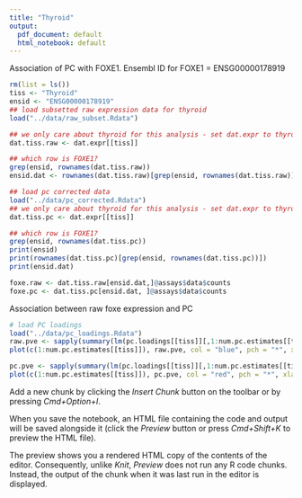 ```yaml
---
title: "Thyroid"
output:
  pdf_document: default
  html_notebook: default
---
```


Association of PC with FOXE1. Ensembl ID for FOXE1 = ENSG00000178919
```r
rm(list = ls())
tiss <- "Thyroid"
ensid <- "ENSG00000178919"
## load subsetted raw expression data for thyroid
load("../data/raw_subset.Rdata")

## we only care about thyroid for this analysis - set dat.expr to thyroid
dat.tiss.raw <- dat.expr[[tiss]]

## which row is FOXE1?
grep(ensid, rownames(dat.tiss.raw))
ensid.dat <- rownames(dat.tiss.raw)[grep(ensid, rownames(dat.tiss.raw))]

## load pc corrected data
load("../data/pc_corrected.Rdata")
## we only care about thyroid for this analysis - set dat.expr to thyroid
dat.tiss.pc <- dat.expr[[tiss]]

## which row is FOXE1?
grep(ensid, rownames(dat.tiss.pc))
print(ensid)
print(rownames(dat.tiss.pc)[grep(ensid, rownames(dat.tiss.pc))])
print(ensid.dat)
```

```r
foxe.raw <- dat.tiss.raw[ensid.dat,]@assays$data$counts
foxe.pc <- dat.tiss.pc[ensid.dat, ]@assays$data$counts
```
Association between raw foxe expression and PC
```r
# load PC loadings
load("../data/pc_loadings.Rdata")
raw.pve <- sapply(summary(lm(pc.loadings[[tiss]][,1:num.pc.estimates[[tiss]]]~t(foxe.raw))), function(x) x$r.squared)
plot(c(1:num.pc.estimates[[tiss]]), raw.pve, col = "blue", pch = "*", xlab = "PC")
```
```r
pc.pve <- sapply(summary(lm(pc.loadings[[tiss]][,1:num.pc.estimates[[tiss]]]~t(foxe.pc))), function(x) x$r.squared)*100
plot(c(1:num.pc.estimates[[tiss]]), pc.pve, col = "red", pch = "*", xlab = "PC")
```

Add a new chunk by clicking the *Insert Chunk* button on the toolbar or by pressing *Cmd+Option+I*.

When you save the notebook, an HTML file containing the code and output will be saved alongside it (click the *Preview* button or press *Cmd+Shift+K* to preview the HTML file). 

The preview shows you a rendered HTML copy of the contents of the editor. Consequently, unlike *Knit*, *Preview* does not run any R code chunks. Instead, the output of the chunk when it was last run in the editor is displayed.

